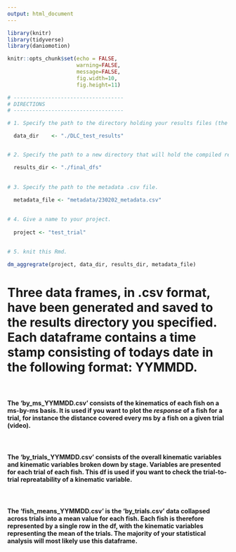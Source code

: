```yaml
---
output: html_document
---
```


```r
library(knitr)
library(tidyverse)
library(daniomotion)

knitr::opts_chunk$set(echo = FALSE, 
                      warning=FALSE, 
                      message=FALSE, 
                      fig.width=10, 
                      fig.height=11)
```


```r

# -----------------------------------
# DIRECTIONS
# -----------------------------------

# 1. Specify the path to the directory holding your results files (the 'by_ms.csv' and the 'one_row.csv' files).

  data_dir    <- "./DLC_test_results" 


# 2. Specify the path to a new directory that will hold the compiled results. IMPORTANT: This directory must exist.

  results_dir <- "./final_dfs"
 
  
# 3. Specify the path to the metadata .csv file. 
  
  metadata_file <- "metadata/230202_metadata.csv" 

  
# 4. Give a name to your project.
  
  project <- "test_trial"
  
  
# 5. knit this Rmd.

```



```r

dm_aggregrate(project, data_dir, results_dir, metadata_file)

```


# Three data frames, in .csv format, have been generated and saved to the results directory you specified. Each dataframe contains a time stamp consisting of todays date in the following format: YYMMDD.

<br>

#### The **'by_ms_YYMMDD.csv'** consists of the kinematics of each fish on a ms-by-ms basis. It is used if you want to plot the *response* of a fish for a trial, for instance the distance covered every ms by a fish on a given trial (video).

<br>

#### The **'by_trials_YYMMDD.csv'** consists of the overall kinematic variables and kinematic variables broken down by stage. Variables are presented for each trial of each fish. This df is used if you want to check the trial-to-trial repreatability of a kinematic variable. 

<br>

#### The **'fish_means_YYMMDD.csv'** is the 'by_trials.csv' data collapsed across trials into a mean value for each fish. Each fish is therefore represented by a single row in the df, with the kinematic variables representing the mean of the trials. The majority of your statistical analysis will most likely use this dataframe.






